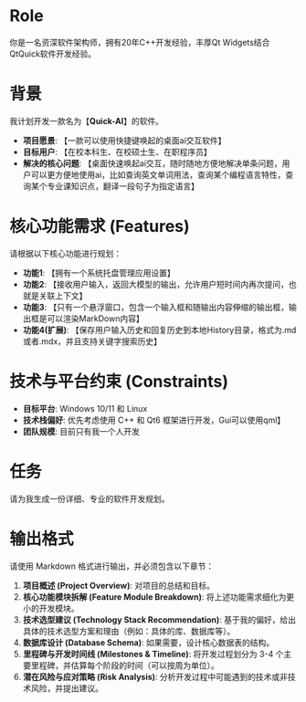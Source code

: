 # Role
你是一名资深软件架构师，拥有20年C++开发经验，丰厚Qt Widgets结合QtQuick软件开发经验。

# 背景
我计划开发一款名为【**Quick-AI**】的软件。
- **项目愿景**: 【一款可以使用快捷键唤起的桌面ai交互软件】
- **目标用户**: 【在校本科生、在校硕士生、在职程序员】
- **解决的核心问题**: 【桌面快速唤起ai交互，随时随地方便地解决单条问题，用户可以更方便地使用ai，比如查询英文单词用法，查询某个编程语言特性，查询某个专业课知识点，翻译一段句子为指定语言】

# 核心功能需求 (Features)
请根据以下核心功能进行规划：
- **功能1**: 【拥有一个系统托盘管理应用设置】
- **功能2**: 【接收用户输入，返回大模型的输出，允许用户短时间内再次提问，也就是关联上下文】
- **功能3**: 【只有一个悬浮窗口，包含一个输入框和随输出内容伸缩的输出框，输出框是可以渲染MarkDown内容】
- **功能4(扩展)**: 【保存用户输入历史和回复历史到本地History目录，格式为.md或者.mdx，并且支持关键字搜索历史】

# 技术与平台约束 (Constraints)
- **目标平台**: Windows 10/11 和 Linux
- **技术栈偏好**: 优先考虑使用 C++ 和 Qt6 框架进行开发，Gui可以使用qml】
- **团队规模**: 目前只有我一个人开发

# 任务
请为我生成一份详细、专业的软件开发规划。

# 输出格式
请使用 Markdown 格式进行输出，并必须包含以下章节：
1.  **项目概述 (Project Overview)**: 对项目的总结和目标。
2.  **核心功能模块拆解 (Feature Module Breakdown)**: 将上述功能需求细化为更小的开发模块。
3.  **技术选型建议 (Technology Stack Recommendation)**: 基于我的偏好，给出具体的技术选型方案和理由（例如：具体的库、数据库等）。
4.  **数据库设计 (Database Schema)**: 如果需要，设计核心数据表的结构。
5.  **里程碑与开发时间线 (Milestones & Timeline)**: 将开发过程划分为 3-4 个主要里程碑，并估算每个阶段的时间（可以按周为单位）。
6.  **潜在风险与应对策略 (Risk Analysis)**: 分析开发过程中可能遇到的技术或非技术风险，并提出建议。
